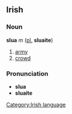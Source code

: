 ==Irish==
===Noun===
'''slua''' ''m'' ([[plural|pl.]] '''sluaite''')
#[[army]]
#[[crowd]]

===Pronunciation===
*'''slua''' {{IPA|[slu&#601;]}}
*'''sluaite''' {{IPA|[&#712;slu&#601;t&#690;&#601;]}}

[[Category:Irish language]]